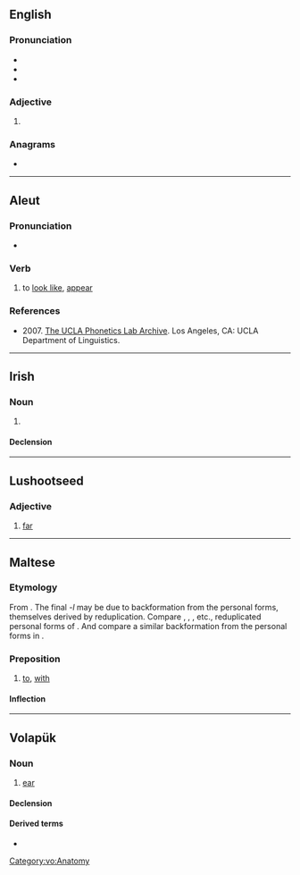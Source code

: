 {{also|Lil|li'l|li-l|lil'|li'l'}}

==English==

===Pronunciation===
* {{IPA|en|/lɪl/}}
* {{rhymes|en|ɪl}}
* {{homophones|en|Lil}}

===Adjective===
{{head|en|adjective}}

# {{alternative form of|en|li'l}}

===Anagrams===
* {{anagrams|en|a=ill|I'll|Ill.|ill}}

----

==Aleut==

===Pronunciation===
* {{a|Western}} {{IPA|ale|/ˈlil/}}

===Verb===
{{head|ale|verb}}

# to [[look like]], [[appear]]

===References===
* 2007. [http://archive.phonetics.ucla.edu/Language/ALE_EASTERN/ale_eastern_word-list_1996_01.html The UCLA Phonetics Lab Archive]. Los Angeles, CA: UCLA Department of Linguistics.

----

==Irish==

===Noun===
{{ga-noun|f|~e|~e}}

# {{tlb|ga|obsolete}} {{alternative form of|ga|lile|t=lily}}

====Declension====
{{ga-decl-f2|l|il|ile|pl=ile|genpl=il}}

----

==Lushootseed==

===Adjective===
{{head|lut|adjective}}

# [[far]]

----

==Maltese==

===Etymology===
From {{inh|mt|ar|لِ}}. The final ''-l'' may be due to backformation from the personal forms, themselves derived by reduplication. Compare {{cog|ary|ليل|tr=līl|t=for}}, {{cog|apc|لإلي|tr=laʾilli|t=to me}}, {{m|apc|لإلك|tr=laʾillak|t=to you}}, etc., reduplicated personal forms of {{m|apc|ل|tr=la}}. And compare a similar backformation from the personal forms in {{cog|mt|lejn}}.

===Preposition===
{{head|mt|preposition}}

# [[to]], [[with]]
#: {{syn|mt|għand}}

====Inflection====
{{mt-prep-inflection|lil|lil|c|base=li}}

----

==Volapük==

===Noun===
{{vo-noun}}

# [[ear]]

====Declension====
{{vo-decl-noun}}

====Derived terms====
* {{l|vo|lilön}}

[[Category:vo:Anatomy]]